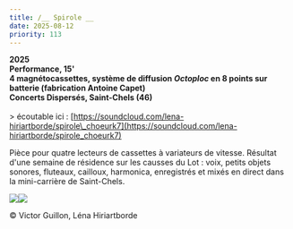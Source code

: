 ```yaml
---
title: /__ Spirole __
date: 2025-08-12
priority: 113
---
```

**2025**\
**Performance, 15'**\
**4 magnétocassettes, système de diffusion *Octoploc* en 8 points sur batterie (fabrication Antoine Capet)**\
**Concerts Dispersés, Saint-Chels (46)**\
\
\> écoutable ici : [https://soundcloud.com/lena-hiriartborde/spirole\_choeurk7](https://soundcloud.com/lena-hiriartborde/spirole_choeurk7)

Pièce pour quatre lecteurs de cassettes à variateurs de vitesse. Résultat d'une semaine de résidence sur les causses du Lot : voix, petits objets sonores, fluteaux, cailloux, harmonica, enregistrés et mixés en direct dans la mini-carrière de Saint-Chels.

![](src/assets/images/projects/spirole/dispersion_2025_EDSC00024_R2_credit_victor_guillon_webb.jpg)![](src/assets/images/projects/spirole/4_20250804_181858.jpg)

© Victor Guillon, Léna Hiriartborde
